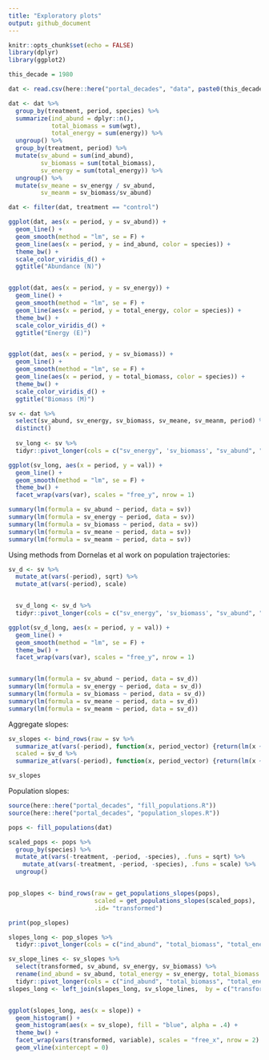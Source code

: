 ```yaml
---
title: "Exploratory plots"
output: github_document
---
```


```r
knitr::opts_chunk$set(echo = FALSE)
library(dplyr)
library(ggplot2)
```

```r

this_decade = 1980

dat <- read.csv(here::here("portal_decades", "data", paste0(this_decade, ".csv")), stringsAsFactors = F)

dat <- dat %>%
  group_by(treatment, period, species) %>%
  summarize(ind_abund = dplyr::n(),
            total_biomass = sum(wgt),
            total_energy = sum(energy)) %>%
  ungroup() %>%
  group_by(treatment, period) %>%
  mutate(sv_abund = sum(ind_abund),
         sv_biomass = sum(total_biomass),
         sv_energy = sum(total_energy)) %>%
  ungroup() %>%
  mutate(sv_meane = sv_energy / sv_abund,
         sv_meanm = sv_biomass/sv_abund)

dat <- filter(dat, treatment == "control")

```

```r

ggplot(dat, aes(x = period, y = sv_abund)) +
  geom_line() +
  geom_smooth(method = "lm", se = F) +
  geom_line(aes(x = period, y = ind_abund, color = species)) +
  theme_bw() +
  scale_color_viridis_d() +
  ggtitle("Abundance (N)")


ggplot(dat, aes(x = period, y = sv_energy)) +
  geom_line() +
  geom_smooth(method = "lm", se = F) +
  geom_line(aes(x = period, y = total_energy, color = species)) +
  theme_bw() +
  scale_color_viridis_d() +
  ggtitle("Energy (E)")


ggplot(dat, aes(x = period, y = sv_biomass)) +
  geom_line() +
  geom_smooth(method = "lm", se = F) +
  geom_line(aes(x = period, y = total_biomass, color = species)) +
  theme_bw() +
  scale_color_viridis_d() +
  ggtitle("Biomass (M)")
```

```r

sv <- dat %>%
  select(sv_abund, sv_energy, sv_biomass, sv_meane, sv_meanm, period) %>%
  distinct()
  
  sv_long <- sv %>%
  tidyr::pivot_longer(cols = c("sv_energy", 'sv_biomass', "sv_abund", "sv_meane", "sv_meanm"), names_to = "var", values_to = "val")

ggplot(sv_long, aes(x = period, y = val)) +
  geom_line() +
  geom_smooth(method = "lm", se = F) +
  theme_bw() +
  facet_wrap(vars(var), scales = "free_y", nrow = 1)

```


```r
summary(lm(formula = sv_abund ~ period, data = sv))
summary(lm(formula = sv_energy ~ period, data = sv))
summary(lm(formula = sv_biomass ~ period, data = sv))
summary(lm(formula = sv_meane ~ period, data = sv))
summary(lm(formula = sv_meanm ~ period, data = sv))


```


Using methods from Dornelas et al work on population trajectories: 

```r

sv_d <- sv %>%
  mutate_at(vars(-period), sqrt) %>%
  mutate_at(vars(-period), scale)


  sv_d_long <- sv_d %>%
  tidyr::pivot_longer(cols = c("sv_energy", 'sv_biomass', "sv_abund", "sv_meane", "sv_meanm"), names_to = "var", values_to = "val")

ggplot(sv_d_long, aes(x = period, y = val)) +
  geom_line() +
  geom_smooth(method = "lm", se = F) +
  theme_bw() +
  facet_wrap(vars(var), scales = "free_y", nrow = 1)


summary(lm(formula = sv_abund ~ period, data = sv_d))
summary(lm(formula = sv_energy ~ period, data = sv_d))
summary(lm(formula = sv_biomass ~ period, data = sv_d))
summary(lm(formula = sv_meane ~ period, data = sv_d))
summary(lm(formula = sv_meanm ~ period, data = sv_d))
```


Aggregate slopes:

```r

sv_slopes <- bind_rows(raw = sv %>%
  summarize_at(vars(-period), function(x, period_vector) {return(lm(x ~ period_vector)$coefficients["period_vector"])}, period_vector = sv$period),
  scaled = sv_d %>%
  summarize_at(vars(-period), function(x, period_vector) {return(lm(x ~ period_vector)$coefficients["period_vector"])}, period_vector = sv_d$period), .id = "transformed")

sv_slopes
```

Population slopes:

```r
source(here::here("portal_decades", "fill_populations.R"))
source(here::here("portal_decades", "population_slopes.R"))

pops <- fill_populations(dat)

scaled_pops <- pops %>%
  group_by(species) %>%
  mutate_at(vars(-treatment, -period, -species), .funs = sqrt) %>%
    mutate_at(vars(-treatment, -period, -species), .funs = scale) %>%
  ungroup()


pop_slopes <- bind_rows(raw = get_populations_slopes(pops),
                        scaled = get_populations_slopes(scaled_pops),
                        .id= "transformed")

print(pop_slopes)

slopes_long <- pop_slopes %>%
  tidyr::pivot_longer(cols = c("ind_abund", "total_biomass", "total_energy"), names_to = "variable", values_to = "slope")

sv_slope_lines <- sv_slopes %>%
  select(transformed, sv_abund, sv_energy, sv_biomass) %>%
  rename(ind_abund = sv_abund, total_energy = sv_energy, total_biomass = sv_biomass) %>%
  tidyr::pivot_longer(cols = c("ind_abund", "total_biomass", "total_energy"), names_to = "variable", values_to = "sv_slope")
slopes_long <- left_join(slopes_long, sv_slope_lines,  by = c("transformed", "variable"))


ggplot(slopes_long, aes(x = slope)) +
  geom_histogram() +
  geom_histogram(aes(x = sv_slope), fill = "blue", alpha = .4) +
  theme_bw() +
  facet_wrap(vars(transformed, variable), scales = "free_x", nrow = 2) +
  geom_vline(xintercept = 0)

```

<!-- ```{r adf tests sv} -->

<!-- tseries::adf.test(sv$sv_abund, alternative = "s") -->
<!-- tseries::adf.test(sv$sv_energy, alternative = "s") -->
<!-- tseries::adf.test(sv$sv_biomass, alternative = "s") -->

<!-- tseries::adf.test(sv$sv_meane, alternative = "s") -->
<!-- tseries::adf.test(sv$sv_meanm, alternative = "s") -->

<!-- ``` -->